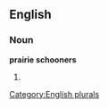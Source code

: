 
==English==

===Noun===
'''prairie schooners'''

# {{plural of|[[prairie schooner]]}}

[[Category:English plurals]]